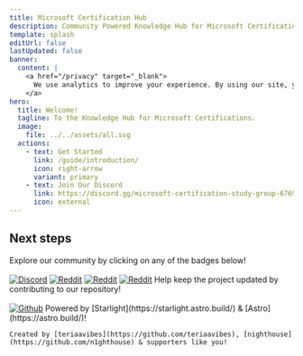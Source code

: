 ```yaml
---
title: Microsoft Certification Hub
description: Community Powered Knowledge Hub for Microsoft Certifications.
template: splash
editUrl: false
lastUpdated: false
banner:
  content: |
    <a href="/privacy" target="_blank">
      We use analytics to improve your experience. By using our site, you accept our privacy policy.
    </a>
hero:
  title: Welcome!
  tagline: To the Knowledge Hub for Microsoft Certifications.
  image:
    file: ../../assets/all.svg
  actions:
    - text: Get Started
      link: /guide/introduction/
      icon: right-arrow
      variant: primary
    - text: Join Our Discord
      link: https://discord.gg/microsoft-certification-study-group-676990910176821270
      icon: external
---
```



## Next steps
<CardGrid>
  <Card title="Our Communities" icon="open-book">
  Explore our community by clicking on any of the badges below!
  <br></br>
   <a href='https://discord.gg/microsoft-certification-study-group-676990910176821270' target="_blank"><img alt='Discord' src='https://img.shields.io/badge/Discord_Server-100000?style=for-the-badge&logo=Discord&logoColor=468AFF&labelColor=FFFFFF&color=E13C17'/></a>   
   <a href='https://www.reddit.com/r/AzureCertifications/' target="_blank"><img alt='Reddit' src='https://img.shields.io/badge/Azure_Certifications-100000?style=for-the-badge&logo=Reddit&logoColor=FA6646&labelColor=FFFFFF&color=0184DA'/></a>
   <a href='https://www.reddit.com/r/O365Certification/' target="_blank"><img alt='Reddit' src='https://img.shields.io/badge/Microsoft_365 Certifications-100000?style=for-the-badge&logo=Reddit&logoColor=FA6646&labelColor=FFFFFF&color=7E5AAD'/></a>   
   <a href='https://www.reddit.com/r/SCICertifications/' target="_blank"><img alt='Reddit' src='https://img.shields.io/badge/Microsoft_Security Certifications-100000?style=for-the-badge&logo=Reddit&logoColor=FA6646&labelColor=FFFFFF&color=064F95'/></a>  
  </Card>
  <CardGrid>
  <Card title="Contribute" icon="add-document">
    Help keep the project updated by contributing to our repository!
    <br></br>
    <a href='https://github.com/mscerts/hub' target="_blank"><img alt='Github' src='https://img.shields.io/badge/mscerts/hub-100000?style=for-the-badge&logo=Github&logoColor=FFFFFF&labelColor=000000&color=FFFFFF'/></a>
  </Card>
  <Card title="Creation" icon="approve-check-circle">
    Powered by [Starlight](https://starlight.astro.build/) & [Astro](https://astro.build/)!
    
    Created by [teriaavibes](https://github.com/teriaavibes), [nighthouse](https://github.com/n1ghthouse) & supporters like you!
  </Card>
  </CardGrid>
</CardGrid>
